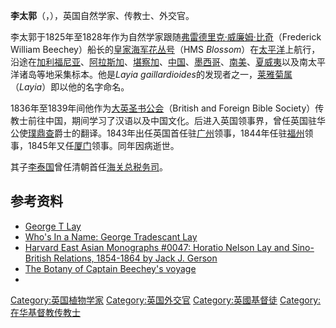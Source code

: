 '''李太郭'''（{{lang|en|George Tradescant Lay}}，{{bd|约1800年||1845年|11月6日}}），英国自然学家、传教士、外交官。

李太郭于1825年至1828年作为自然学家跟随[[弗雷德里克·威廉姆·比奇|弗雷德里克·威廉姆·比奇]]（Frederick William Beechey）船长的[[皇家海军花丛号|皇家海军花丛号]]（HMS ''Blossom''）在[[太平洋|太平洋]]上航行，沿途在[[加利福尼亚|加利福尼亚]]、[[阿拉斯加|阿拉斯加]]、[[堪察加|堪察加]]、[[中国|中国]]、[[墨西哥|墨西哥]]、[[南美|南美]]、[[夏威夷|夏威夷]]以及南太平洋诸岛等地采集标本。他是''Layia gaillardioides''的发现者之一，[[莱雅菊属|莱雅菊属]]（''Layia''）即以他的名字命名。

1836年至1839年间他作为[[大英圣书公会|大英圣书公会]]（British and Foreign Bible Society）传教士前往中国，期间学习了汉语以及中国文化。后进入英国领事界，曾任英国驻华公使[[璞鼎查|璞鼎查]]爵士的翻译。1843年出任英国首任驻[[广州|广州]]领事，1844年任驻[[福州|福州]]领事，1845年又任[[厦门|厦门]]领事。同年因病逝世。

其子[[李泰国|李泰国]]曾任清朝首任[[海关总税务司|海关总税务司]]。

== 参考资料 ==
{{ReflistH}}
*[https://web.archive.org/web/20080302212213/http://www.fohkien.cn/FujianHistory/george_t_lay.htm George T Lay]
*[https://web.archive.org/web/20081202022733/http://www.csupomona.edu/~larryblakely/whoname/who_lay.htm Who's In a Name:  George Tradescant Lay]
*[http://www.powells.com/biblio?isbn=9780674406254 Harvard East Asian Monographs #0047: Horatio Nelson Lay and Sino-British Relations, 1854-1864 by Jack J. Gerson] {{Wayback|url=http://www.powells.com/biblio?isbn=9780674406254 |date=20190610044437 }}
*[http://books.google.com/books?id=V7HuvtYs6J4C&printsec=titlepage The Botany of Captain Beechey's voyage]
*{{cite book|title=《近代来华外国人名辞典》|publisher=中国社会科学出版社|author=中国社会科学院近代史研究所翻译室|year=1981}}
{{ReflistF}}

{{DEFAULTSORT:Lay, George Tradescant}}
[[Category:英国植物学家|Category:英国植物学家]]
[[Category:英国外交官|Category:英国外交官]]
[[Category:英國基督徒|Category:英國基督徒]]
[[Category:在华基督教传教士|Category:在华基督教传教士]]